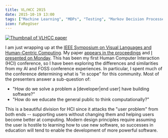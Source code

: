 ```yaml
---
title: VL/HCC 2015
date: 2015-10-19 13:00
tags: ["Machine Learning", "MDPs", "Testing", "Markov Decision Processes"]
icon: FaRegUser
---
```


<a href="/static/papers/VLHCC2015.pdf">
  <img alt="Thumbnail of VLHCC paper" src="/static/images/blog/content/VLHCC-thumbnail.png" title="Thumbnail of VLHCC paper" class="img-responsive" />
</a>

I am just wrapping up at the [IEEE Symposium on Visual Languages and Human-Centric Computing](https://sites.google.com/site/vlhcc2015/program).
My paper [appears in the proceedings](/papers/VLHCC2015.pdf) and
[I presented on Monday](https://twitter.com/brittjayDLF/status/656172012839260160).
This has been my first Human Computer Interaction (HCI) conference, so I have been exploring
the differences and similarities from my AI and FOSS conference experiences.
In particular, I spent much of the conference determining what is "in scope" for this community.
Most of the presenters answer a sub-question of:

* "How do we solve a problem a [developer|end user] have building software?"
* "How do we educate the general public to think computationally?"

This is a beautiful division for HCI since it attacks the "user problem" from both ends --
supporting users without changing them and helping users become better at computing.
Modern design principles require assuming the user is hostile to learning how to use new
software, so successes in education will tend to enable the development of more
powerful software.

